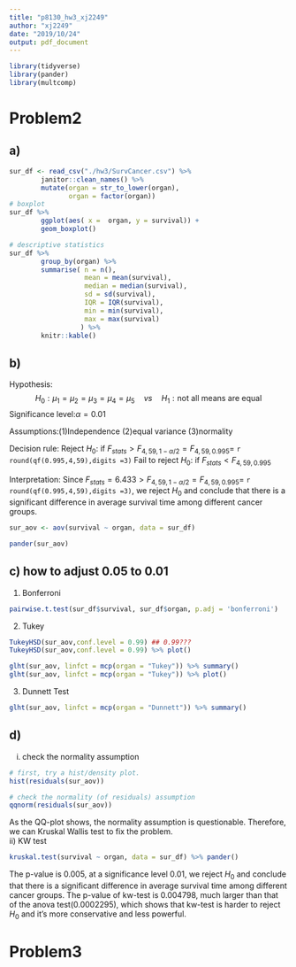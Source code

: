 ```yaml
---
title: "p8130_hw3_xj2249"
author: "xj2249"
date: "2019/10/24"
output: pdf_document
---
```


```r
library(tidyverse)
library(pander)
library(multcomp)
```

# Problem2
## a)
```r

sur_df <- read_csv("./hw3/SurvCancer.csv") %>% 
        janitor::clean_names() %>% 
        mutate(organ = str_to_lower(organ),
               organ = factor(organ))
# boxplot
sur_df %>% 
        ggplot(aes( x =  organ, y = survival)) +
        geom_boxplot()

# descriptive statistics 
sur_df %>% 
        group_by(organ) %>% 
        summarise( n = n(),
                   mean = mean(survival),
                   median = median(survival),
                   sd = sd(survival),
                   IQR = IQR(survival),
                   min = min(survival),
                   max = max(survival)
                  ) %>% 
        knitr::kable()
```

## b)
Hypothesis:
$$
H_0:\mu_1=\mu_2=\mu_3=\mu_4=\mu_5 \quad vs \quad H_1: 
\text{not all means are equal}
$$
Significance level:$\alpha = 0.01$   

Assumptions:(1)Independence (2)equal variance (3)normality   

Decision rule:
Reject $H_0$: if $F_{stats} > F_{4,59,1-\alpha/2}= F_{4,59,0.995}=$ `r round(qf(0.995,4,59),digits =3)`
Fail to reject $H_0$: if $F_{stats} < F_{4,59,0.995}$

Interpretation:
Since $F_{stats} = 6.433  > F_{4,59,1-\alpha/2}= F_{4,59,0.995}=$ `r round(qf(0.995,4,59),digits =3)`, we reject $H_0$ and conclude that there is a significant difference in average survival time among different cancer groups.

```r
sur_aov <- aov(survival ~ organ, data = sur_df)

pander(sur_aov)

```

## c) how to adjust 0.05 to 0.01
1) Bonferroni
```r
pairwise.t.test(sur_df$survival, sur_df$organ, p.adj = 'bonferroni')  
```

2) Tukey
```r
TukeyHSD(sur_aov,conf.level = 0.99) ## 0.99???
TukeyHSD(sur_aov,conf.level = 0.99) %>% plot()

glht(sur_aov, linfct = mcp(organ = "Tukey")) %>% summary()
glht(sur_aov, linfct = mcp(organ = "Tukey")) %>% plot()
```

3) Dunnett Test
```r
glht(sur_aov, linfct = mcp(organ = "Dunnett")) %>% summary()
```

## d) 
i) check the normality assumption
```r
# first, try a hist/density plot.
hist(residuals(sur_aov)) 

# check the normality (of residuals) assumption
qqnorm(residuals(sur_aov))

```
As the QQ-plot shows, the normality assumption is questionable. Therefore, we can  Kruskal Wallis test to fix the problem.  
ii) KW test 
```r
kruskal.test(survival ~ organ, data = sur_df) %>% pander()
```
The p-value is 0.005, at a significance level 0.01, we reject $H_0$ and conclude that there is a significant difference in average survival time among different cancer groups. The p-value of kw-test is 0.004798, much larger than that of the anova test(0.0002295), which shows that kw-test is harder to reject $H_0$ and it's more conservative and less powerful. 

# Problem3
